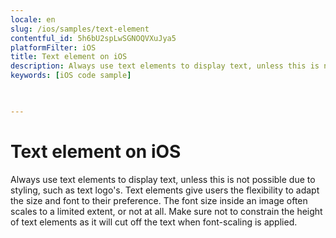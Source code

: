 ```yaml
---
locale: en
slug: /ios/samples/text-element
contentful_id: 5h6bU2spLwSGNOQVXuJya5
platformFilter: iOS
title: Text element on iOS
description: Always use text elements to display text, unless this is not possible due to styling, such as text logo's.
keywords: [iOS code sample]


	
---
```


# Text element on iOS

Always use text elements to display text, unless this is not possible due to styling, such as text logo's. Text elements give users the flexibility to adapt the size and font to their preference. The font size inside an image often scales to a limited extent, or not at all. Make sure not to constrain the height of text elements as it will cut off the text when font-scaling is applied.

<CodeSample id="text-element" locale="en" platform="ios"/>